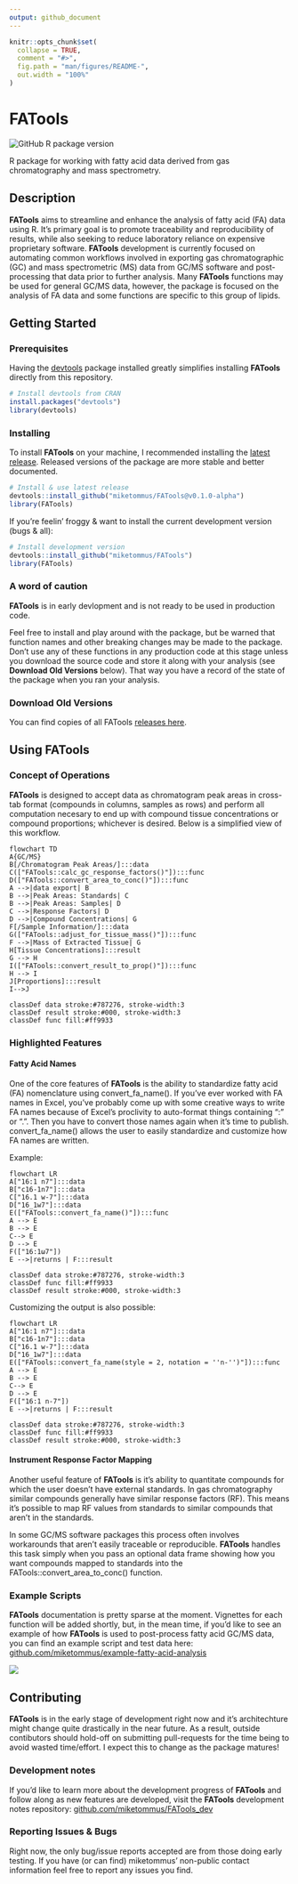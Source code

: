 ```yaml
---
output: github_document
---
```


<!-- README.md is generated from README.Rmd. Please edit that file -->

```r
knitr::opts_chunk$set(
  collapse = TRUE,
  comment = "#>",
  fig.path = "man/figures/README-",
  out.width = "100%"
)
```

# **FATools**

<!-- badges: start -->
![GitHub R package version](https://img.shields.io/github/r-package/v/miketommus/FATools)
<!-- badges: end -->

R package for working with fatty acid data derived from gas chromatography and mass spectrometry. 

## Description

**FATools** aims to streamline and enhance the analysis of fatty acid (FA) data using R. It's primary goal is to promote traceability and reproducibility of results, while also seeking to reduce laboratory reliance on expensive proprietary software. **FATools** development is currently focused on automating common workflows involved in exporting gas chromatographic (GC) and mass spectrometric (MS) data from GC/MS software and post-processing that data prior to further analysis. Many **FATools** functions may be used for general GC/MS data, however, the package is focused on the analysis of FA data and some functions are specific to this group of lipids.

## Getting Started

### Prerequisites

Having the [devtools](https://devtools.r-lib.org/) package installed greatly simplifies installing **FATools** directly from this repository.

```r
# Install devtools from CRAN
install.packages("devtools")
library(devtools)
```

### Installing

To install **FATools** on your machine, I recommended installing the [latest release](https://github.com/miketommus/FATools/releases). Released versions of the package are more stable and better documented.

```r
# Install & use latest release
devtools::install_github("miketommus/FATools@v0.1.0-alpha")
library(FATools)
```

If you're feelin' froggy & want to install the current development version (bugs & all):

``` r
# Install development version
devtools::install_github("miketommus/FATools")
library(FATools)
```

### A word of caution

**FATools** is in early devlopment and is not ready to be used in production code.

Feel free to install and play around with the package, but be warned that function names and other breaking changes may be made to the package. Don't use any of these functions in any production code at this stage unless you download the source code and store it along with your analysis (see **Download Old Versions** below). That way you have a record of the state of the package when you ran your analysis.

### Download Old Versions

You can find copies of all FATools [releases here](https://github.com/miketommus/FATools/releases).

## Using FATools

### Concept of Operations

**FATools** is designed to accept data as chromatogram peak areas in cross-tab format (compounds in columns, samples as rows) and perform all computation necesary to end up with compound tissue concentrations or compound proportions; whichever is desired. Below is a simplified view of this workflow. 

```mermaid
flowchart TD
A{GC/MS}
B[/Chromatogram Peak Areas/]:::data
C(["FATools::calc_gc_response_factors()"]):::func
D(["FATools::convert_area_to_conc()"]):::func
A -->|data export| B
B -->|Peak Areas: Standards| C
B -->|Peak Areas: Samples| D
C -->|Response Factors| D
D -->|Compound Concentrations| G
F[/Sample Information/]:::data
G(["FATools::adjust_for_tissue_mass()"]):::func
F -->|Mass of Extracted Tissue| G
H[Tissue Concentrations]:::result
G --> H
I(["FATools::convert_result_to_prop()"]):::func
H --> I
J[Proportions]:::result
I-->J
 
classDef data stroke:#787276, stroke-width:3
classDef result stroke:#000, stroke-width:3
classDef func fill:#ff9933
```

### Highlighted Features

#### Fatty Acid Names

One of the core features of **FATools** is the ability to standardize fatty acid (FA) nomenclature using convert_fa_name(). If you've ever worked with FA names in Excel, you've probably come up with some creative ways to write FA names because of Excel's proclivity to auto-format things containing ":" or ".". Then you have to convert those names again when it's time to publish. convert_fa_name() allows the user to easily standardize and customize how FA names are written. 

Example:

```mermaid
flowchart LR
A["16:1 n7"]:::data
B["c16-1n7"]:::data
C["16.1 w-7"]:::data
D["16_1w7"]:::data
E(["FATools::convert_fa_name()"]):::func
A --> E
B --> E
C--> E
D --> E
F(["16:1ω7"])
E -->|returns | F:::result

classDef data stroke:#787276, stroke-width:3
classDef func fill:#ff9933
classDef result stroke:#000, stroke-width:3
```

Customizing the output is also possible:

```mermaid
flowchart LR
A["16:1 n7"]:::data
B["c16-1n7"]:::data
C["16.1 w-7"]:::data
D["16_1w7"]:::data
E(["FATools::convert_fa_name(style = 2, notation = ''n-'')"]):::func
A --> E
B --> E
C--> E
D --> E
F(["16:1 n-7"])
E -->|returns | F:::result

classDef data stroke:#787276, stroke-width:3
classDef func fill:#ff9933
classDef result stroke:#000, stroke-width:3
```

#### Instrument Response Factor Mapping

Another useful feature of **FATools** is it's ability to quantitate compounds for which the user doesn't have external standards. In gas chromatography similar compounds generally have similar response factors (RF). This means it's possible to map RF values from standards to similar compounds that aren't in the standards. 

In some GC/MS software packages this process often involves workarounds that aren't easily traceable or reproducible. **FATools** handles this task simply when you pass an optional data frame showing how you want compounds mapped to standards into the FATools::convert_area_to_conc() function.

### Example Scripts

**FATools** documentation is pretty sparse at the moment. Vignettes for each function will be added shortly, but, in the mean time, if you'd like to see an example of how **FATools** is used to post-process fatty acid GC/MS data, you can find an example script and test data here: [github.com/miketommus/example-fatty-acid-analysis](https://github.com/miketommus/example-fatty-acid-analysis)

![](https://github.com/miketommus/example-fatty-acid-analysis/blob/master/assets/fatools.png?raw=true)

## Contributing

**FATools** is in the early stage of development right now and it's architechture might change quite drastically in the near future. As a result, outside contibutors should hold-off on submitting pull-requests for the time being to avoid wasted time/effort. I expect this to change as the package matures!

### Development notes

If you'd like to learn more about the development progress of **FATools** and follow along as new features are developed, visit the **FATools** development notes repository: [github.com/miketommus/FATools_dev](https://github.com/miketommus/FATools_dev)

### Reporting Issues & Bugs

Right now, the only bug/issue reports accepted are from those doing early testing. If you have (or can find) miketommus' non-public contact information feel free to report any issues you find. 